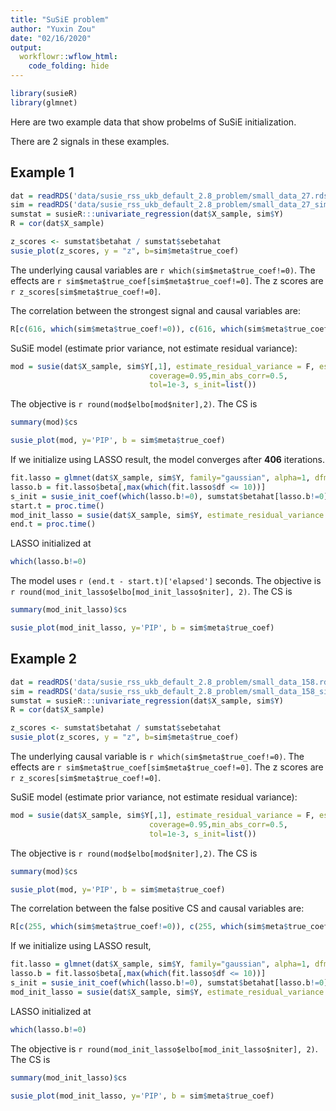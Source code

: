 ```yaml
---
title: "SuSiE problem"
author: "Yuxin Zou"
date: "02/16/2020"
output:
  workflowr::wflow_html:
    code_folding: hide
---
```


```r
library(susieR)
library(glmnet)
```
Here are two example data that show probelms of SuSiE initialization.

There are 2 signals in these examples.

## Example 1

```r
dat = readRDS('data/susie_rss_ukb_default_2.8_problem/small_data_27.rds')
sim = readRDS('data/susie_rss_ukb_default_2.8_problem/small_data_27_sim_gaussian_2.rds')
sumstat = susieR:::univariate_regression(dat$X_sample, sim$Y)
R = cor(dat$X_sample)
```

```r
z_scores <- sumstat$betahat / sumstat$sebetahat
susie_plot(z_scores, y = "z", b=sim$meta$true_coef)
```

The underlying causal variables are `r which(sim$meta$true_coef!=0)`. The effects are `r sim$meta$true_coef[sim$meta$true_coef!=0]`. The z scores are `r z_scores[sim$meta$true_coef!=0]`.

The correlation between the strongest signal and causal variables are:
```r
R[c(616, which(sim$meta$true_coef!=0)), c(616, which(sim$meta$true_coef!=0))]
```

SuSiE model (estimate prior variance, not estimate residual variance):
```r
mod = susie(dat$X_sample, sim$Y[,1], estimate_residual_variance = F, estimate_prior_variance=T,null_weight=0,
                               coverage=0.95,min_abs_corr=0.5,
                               tol=1e-3, s_init=list())
```

The objective is `r round(mod$elbo[mod$niter],2)`. The CS is
```r
summary(mod)$cs
```

```r
susie_plot(mod, y='PIP', b = sim$meta$true_coef)
```

If we initialize using LASSO result, the model converges after **406** iterations.
```r
fit.lasso = glmnet(dat$X_sample, sim$Y, family="gaussian", alpha=1, dfmax = 10)
lasso.b = fit.lasso$beta[,max(which(fit.lasso$df <= 10))]
s_init = susie_init_coef(which(lasso.b!=0), sumstat$betahat[lasso.b!=0], nrow(sim$meta$true_coef))
start.t = proc.time()
mod_init_lasso = susie(dat$X_sample, sim$Y, estimate_residual_variance = F, estimate_prior_variance=T, s_init = s_init, max_iter = 500)
end.t = proc.time()
```

LASSO initialized at
```r
which(lasso.b!=0)
```

The model uses `r (end.t - start.t)['elapsed']` seconds. The objective is `r round(mod_init_lasso$elbo[mod_init_lasso$niter], 2)`. The CS is
```r
summary(mod_init_lasso)$cs
```

```r
susie_plot(mod_init_lasso, y='PIP', b = sim$meta$true_coef)
```

## Example 2

```r
dat = readRDS('data/susie_rss_ukb_default_2.8_problem/small_data_158.rds')
sim = readRDS('data/susie_rss_ukb_default_2.8_problem/small_data_158_sim_gaussian_2.rds')
sumstat = susieR:::univariate_regression(dat$X_sample, sim$Y)
R = cor(dat$X_sample)
```

```r
z_scores <- sumstat$betahat / sumstat$sebetahat
susie_plot(z_scores, y = "z", b=sim$meta$true_coef)
```

The underlying causal variable is `r which(sim$meta$true_coef!=0)`. The effects are `r sim$meta$true_coef[sim$meta$true_coef!=0]`. The z scores are `r z_scores[sim$meta$true_coef!=0]`.

SuSiE model (estimate prior variance, not estimate residual variance):
```r
mod = susie(dat$X_sample, sim$Y[,1], estimate_residual_variance = F, estimate_prior_variance=T,null_weight=0,
                               coverage=0.95,min_abs_corr=0.5,
                               tol=1e-3, s_init=list())
```

The objective is `r round(mod$elbo[mod$niter],2)`. The CS is
```r
summary(mod)$cs
```

```r
susie_plot(mod, y='PIP', b = sim$meta$true_coef)
```

The correlation between the false positive CS and causal variables are:
```r
R[c(255, which(sim$meta$true_coef!=0)), c(255, which(sim$meta$true_coef!=0))]
```

If we initialize using LASSO result,

```r
fit.lasso = glmnet(dat$X_sample, sim$Y, family="gaussian", alpha=1, dfmax = 10)
lasso.b = fit.lasso$beta[,max(which(fit.lasso$df <= 10))]
s_init = susie_init_coef(which(lasso.b!=0), sumstat$betahat[lasso.b!=0], nrow(sim$meta$true_coef))
mod_init_lasso = susie(dat$X_sample, sim$Y, estimate_residual_variance = F, estimate_prior_variance=T, s_init = s_init, max_iter = 500)
```

LASSO initialized at
```r
which(lasso.b!=0)
```

The objective is `r round(mod_init_lasso$elbo[mod_init_lasso$niter], 2)`. The CS is
```r
summary(mod_init_lasso)$cs
```

```r
susie_plot(mod_init_lasso, y='PIP', b = sim$meta$true_coef)
```


